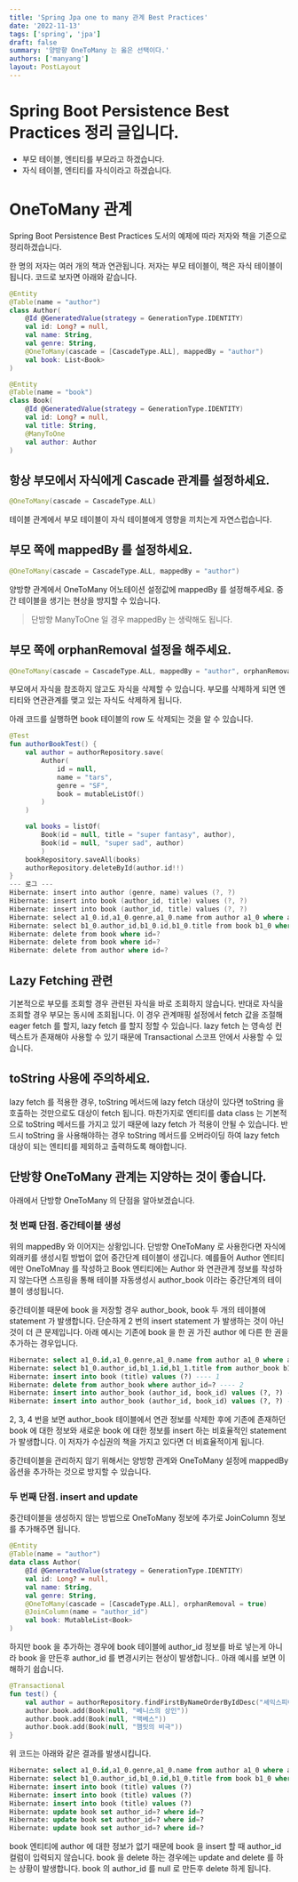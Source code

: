 ```yaml
---
title: 'Spring Jpa one to many 관계 Best Practices'
date: '2022-11-13'
tags: ['spring', 'jpa']
draft: false
summary: '양방향 OneToMany 는 옳은 선택이다.'
authors: ['manyang']
layout: PostLayout
---
```


# Spring Boot Persistence Best Practices 정리 글입니다.

- 부모 테이블, 엔티티를 부모라고 하겠습니다.
- 자식 테이블, 엔티티를 자식이라고 하겠습니다.

# OneToMany 관계

Spring Boot Persistence Best Practices 도서의 예제에 따라 저자와 책을 기준으로 정리하겠습니다.

한 명의 저자는 여러 개의 책과 연관됩니다. 저자는 부모 테이블이, 책은 자식 테이블이 됩니다.
코드로 보자면 아래와 같습니다.

```kotlin
@Entity
@Table(name = "author")
class Author(
    @Id @GeneratedValue(strategy = GenerationType.IDENTITY)
    val id: Long? = null,
    val name: String,
    val genre: String,
    @OneToMany(cascade = [CascadeType.ALL], mappedBy = "author")
    val book: List<Book>
)

@Entity
@Table(name = "book")
class Book(
    @Id @GeneratedValue(strategy = GenerationType.IDENTITY)
    val id: Long? = null,
    val title: String,
    @ManyToOne
    val author: Author
)
```

## 항상 부모에서 자식에게 Cascade 관계를 설정하세요.

```kotlin
@OneToMany(cascade = CascadeType.ALL)
```

테이블 관계에서 부모 테이블이 자식 테이블에게 영향을 끼치는게 자연스럽습니다.

## 부모 쪽에 mappedBy 를 설정하세요.

```kotlin
@OneToMany(cascade = CascadeType.ALL, mappedBy = "author")
```

양방향 관계에서 OneToMany 어노테이션 설정값에 mappedBy 를 설정해주세요. 중간 테이블을 생기는 현상을 방지할 수 있습니다.

> 단방향 ManyToOne 일 경우 mappedBy 는 생략해도 됩니다.

## 부모 쪽에 orphanRemoval 설정을 해주세요.

```kotlin
@OneToMany(cascade = CascadeType.ALL, mappedBy = "author", orphanRemoval = true)
```

부모에서 자식을 참조하지 않고도 자식을 삭제할 수 있습니다.
부모를 삭제하게 되면 엔티티와 연관관계를 맺고 있는 자식도 삭제하게 됩니다.

아래 코드를 실행하면 book 테이블의 row 도 삭제되는 것을 알 수 있습니다.

```kotlin
@Test
fun authorBookTest() {
    val author = authorRepository.save(
        Author(
            id = null,
            name = "tars",
            genre = "SF",
            book = mutableListOf()
        )
    )

    val books = listOf(
        Book(id = null, title = "super fantasy", author),
        Book(id = null, "super sad", author)
        )
    bookRepository.saveAll(books)
    authorRepository.deleteById(author.id!!)
}
--- 로그 ---
Hibernate: insert into author (genre, name) values (?, ?)
Hibernate: insert into book (author_id, title) values (?, ?)
Hibernate: insert into book (author_id, title) values (?, ?)
Hibernate: select a1_0.id,a1_0.genre,a1_0.name from author a1_0 where a1_0.id=?
Hibernate: select b1_0.author_id,b1_0.id,b1_0.title from book b1_0 where b1_0.author_id=?
Hibernate: delete from book where id=?
Hibernate: delete from book where id=?
Hibernate: delete from author where id=?
```

## Lazy Fetching 관련

기본적으로 부모를 조회할 경우 관련된 자식을 바로 조회하지 않습니다. 반대로 자식을 조회할 경우 부모는 동시에 조회됩니다.
이 경우 관계매핑 설정에서 fetch 값을 조절해 eager fetch 를 할지, lazy fetch 를 할지 정할 수 있습니다.
lazy fetch 는 영속성 컨텍스트가 존재해야 사용할 수 있기 때문에 Transactional 스코프 안에서 사용할 수 있습니다.

## toString 사용에 주의하세요.

lazy fetch 를 적용한 경우, toString 메서드에 lazy fetch 대상이 있다면 toString 을 호출하는 것만으로도 대상이 fetch 됩니다.
마찬가지로 엔티티를 data class 는 기본적으로 toString 메서드를 가지고 있기 때문에 lazy fetch 가 적용이 안될 수 있습니다.
반드시 toString 을 사용해야하는 경우 toString 메서드를 오버라이딩 하여 lazy fetch 대상이 되는 엔티티를 제외하고 출력하도록 해야합니다.

## 단방향 OneToMany 관계는 지양하는 것이 좋습니다.

아래에서 단방향 OneToMany 의 단점을 알아보겠습니다.

### 첫 번째 단점. 중간테이블 생성

위의 mappedBy 와 이어지는 상황입니다. 단방향 OneToMany 로 사용한다면 자식에 외래키를 생성시킬 방법이 없어 중간단계 테이블이 생깁니다.
예를들어 Author 엔티티에만 OneToMnay 를 작성하고 Book 엔티티에는 Author 와 연관관계 정보를 작성하지 않는다면 스프링을 통해 테이블 자동생성시 author_book 이라는 중간단계의 테이블이 생성됩니다.

중간테이블 때문에 book 을 저장할 경우 author_book, book 두 개의 테이블에 statement 가 발생합니다. 단순하게 2 번의 insert statement 가 발생하는 것이 아닌 것이 더 큰 문제입니다.
아래 예시는 기존에 book 을 한 권 가진 author 에 다른 한 권을 추가하는 경우입니다.

```sql
Hibernate: select a1_0.id,a1_0.genre,a1_0.name from author a1_0 where a1_0.id=?
Hibernate: select b1_0.author_id,b1_1.id,b1_1.title from author_book b1_0 join book b1_1 on b1_1.id=b1_0.book_id where b1_0.author_id=?
Hibernate: insert into book (title) values (?) ---- 1
Hibernate: delete from author_book where author_id=? ---- 2
Hibernate: insert into author_book (author_id, book_id) values (?, ?) ---- 3
Hibernate: insert into author_book (author_id, book_id) values (?, ?) ---- 4
```

2, 3, 4 번을 보면 author_book 테이블에서 연관 정보를 삭제한 후에 기존에 존재하던 book 에 대한 정보와 새로운 book 에 대한 정보를 insert 하는 비효율적인 statement 가 발생합니다.
이 저자가 수십권의 책을 가지고 있다면 더 비효율적이게 됩니다.

중간테이블을 관리하지 않기 위해서는 양방향 관계와 OneToMany 설정에 mappedBy 옵션을 추가하는 것으로 방지할 수 있습니다.

### 두 번째 단점. insert and update

중간테이블을 생성하지 않는 방법으로 OneToMany 정보에 추가로 JoinColumn 정보를 추가해주면 됩니다.

```kotlin
@Entity
@Table(name = "author")
data class Author(
    @Id @GeneratedValue(strategy = GenerationType.IDENTITY)
    val id: Long? = null,
    val name: String,
    val genre: String,
    @OneToMany(cascade = [CascadeType.ALL], orphanRemoval = true)
    @JoinColumn(name = "author_id")
    val book: MutableList<Book>
)
```

하지만 book 을 추가하는 경우에 book 테이블에 author_id 정보를 바로 넣는게 아니라 book 을 만든후 author_id 를 변경시키는 현상이 발생합니다.. 아래 예시를 보면 이해하기 쉽습니다.

```kotlin
@Transactional
fun test() {
    val author = authorRepository.findFirstByNameOrderByIdDesc("셰익스피어")!!
    author.book.add(Book(null, "베니스의 상인"))
    author.book.add(Book(null, "맥베스"))
    author.book.add(Book(null, "햄릿의 비극"))
}
```

위 코드는 아래와 같은 결과를 발생시킵니다.

```sql
Hibernate: select a1_0.id,a1_0.genre,a1_0.name from author a1_0 where a1_0.id=?
Hibernate: select b1_0.author_id,b1_0.id,b1_0.title from book b1_0 where b1_0.author_id=?
Hibernate: insert into book (title) values (?)
Hibernate: insert into book (title) values (?)
Hibernate: insert into book (title) values (?)
Hibernate: update book set author_id=? where id=?
Hibernate: update book set author_id=? where id=?
Hibernate: update book set author_id=? where id=?
```

book 엔티티에 author 에 대한 정보가 없기 때문에 book 을 insert 할 때 author_id 컬럼이 입력되지 않습니다.
book 을 delete 하는 경우에는 update and delete 를 하는 상황이 발생합니다. book 의 author_id 를 null 로 만든후 delete 하게 됩니다.
